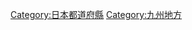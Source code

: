 {{Catnav|頁面分類|各種主題的頁面分類|按國家分類|各國行政區劃|日本行政區劃|日本都道府縣}}
{{catmore}}
{{日本行政區劃分類導航|}}
{{Commons category|Miyazaki prefecture}}

{{DEFAULTSORT:Miyazaki}}
[[Category:日本都道府縣|Category:日本都道府縣]]
[[Category:九州地方|Category:九州地方]]